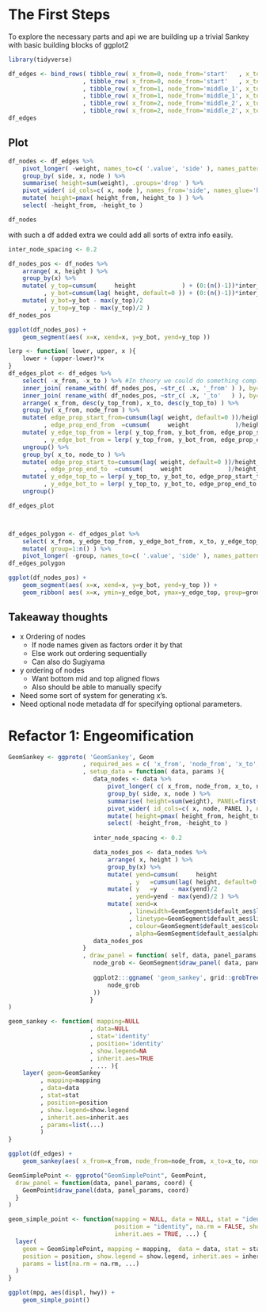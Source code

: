 # The First Steps

To explore the necessary parts and api we are building up a trivial Sankey with basic building blocks of ggplot2

```r
library(tidyverse)

df_edges <- bind_rows( tibble_row( x_from=0, node_from='start'   , x_to=1, node_to='middle_1', weight=.75         )
                     , tibble_row( x_from=0, node_from='start'   , x_to=1, node_to='exit_1'  , weight=.25         )
                     , tibble_row( x_from=1, node_from='middle_1', x_to=2, node_to='middle_2', weight=.75*.75     )
                     , tibble_row( x_from=1, node_from='middle_1', x_to=2, node_to='exit_2'  , weight=.25*.75     )
                     , tibble_row( x_from=2, node_from='middle_2', x_to=3, node_to='end'     , weight=.75*.75*.75 )
                     , tibble_row( x_from=2, node_from='middle_2', x_to=3, node_to='exit_3'  , weight=.25*.75*.75 ) )
df_edges
```

## Plot

```r
df_nodes <- df_edges %>% 
	pivot_longer( -weight, names_to=c( '.value', 'side' ), names_pattern='(.*)_(.*)' ) %>% 
	group_by( side, x, node ) %>% 
	summarise( height=sum(weight), .groups='drop' ) %>% 
	pivot_wider( id_cols=c( x, node ), names_from='side', names_glue='height_{side}', values_from='height', values_fill=0 ) %>% 
	mutate( height=pmax( height_from, height_to ) ) %>% 
	select( -height_from, -height_to )

df_nodes
```

with such a df added extra we could add all sorts of extra info easily.

```r
inter_node_spacing <- 0.2

df_nodes_pos <- df_nodes %>% 
	arrange( x, height ) %>% 
	group_by(x) %>% 
	mutate( y_top=cumsum(     height             ) + (0:(n()-1))*inter_node_spacing
	      , y_bot=cumsum(lag( height, default=0 )) + (0:(n()-1))*inter_node_spacing ) %>% 
	mutate( y_bot=y_bot - max(y_top)/2
	      , y_top=y_top - max(y_top)/2 ) 
df_nodes_pos

ggplot(df_nodes_pos) + 
	geom_segment(aes( x=x, xend=x, y=y_bot, yend=y_top ))
```

```r
lerp <- function( lower, upper, x ){
	lower + (upper-lower)*x
}
df_edges_plot <- df_edges %>% 
	select( -x_from, -x_to ) %>% #In theory we could do something complicated on x in the nodes area
	inner_join( rename_with( df_nodes_pos, ~str_c( .x, '_from' ) ), by='node_from' ) %>% 
	inner_join( rename_with( df_nodes_pos, ~str_c( .x, '_to'   ) ), by='node_to'   ) %>% 
	arrange( x_from, desc(y_top_from), x_to, desc(y_top_to) ) %>% 
	group_by( x_from, node_from ) %>% 
	mutate( edge_prop_start_from=cumsum(lag( weight, default=0 ))/height_from
	      , edge_prop_end_from  =cumsum(     weight             )/height_from ) %>% 
	mutate( y_edge_top_from = lerp( y_top_from, y_bot_from, edge_prop_start_from )
	      , y_edge_bot_from = lerp( y_top_from, y_bot_from, edge_prop_end_from   ) ) %>% 
	ungroup() %>% 
	group_by( x_to, node_to ) %>% 
	mutate( edge_prop_start_to=cumsum(lag( weight, default=0 ))/height_to
	      , edge_prop_end_to  =cumsum(     weight             )/height_to ) %>% 
	mutate( y_edge_top_to = lerp( y_top_to, y_bot_to, edge_prop_start_to )
	      , y_edge_bot_to = lerp( y_top_to, y_bot_to, edge_prop_end_to   ) ) %>% 
	ungroup()

df_edges_plot



df_edges_polygon <- df_edges_plot %>% 
	select( x_from, y_edge_top_from, y_edge_bot_from, x_to, y_edge_top_to, y_edge_bot_to ) %>% 
	mutate( group=1:n() ) %>% 
	pivot_longer( -group, names_to=c( '.value', 'side' ), names_pattern='(.*)_(from|to)' )
df_edges_polygon

ggplot(df_nodes_pos) + 
	geom_segment(aes( x=x, xend=x, y=y_bot, yend=y_top )) +
	geom_ribbon( aes( x=x, ymin=y_edge_bot, ymax=y_edge_top, group=group, alpha=1/3 ), data=df_edges_polygon, show.legend=F )

```

## Takeaway thoughts

-   x Ordering of nodes
    -   If node names given as factors order it by that
    -   Else work out ordering sequentially
    -   Can also do Sugiyama
-   y ordering of nodes
    -   Want bottom mid and top aligned flows
    -   Also should be able to manually specify
-   Need some sort of system for generating x's.
-   Need optional node metadata df for specifying optional parameters.

# Refactor 1: Engeomification

```r
GeomSankey <- ggproto( 'GeomSankey', Geom
					 , required_aes = c( 'x_from', 'node_from', 'x_to', 'node_to', 'weight' )
					 , setup_data = function( data, params ){
						data_nodes <- data %>% 
							pivot_longer( c( x_from, node_from, x_to, node_to ), names_to=c( '.value', 'side' ), names_pattern='(.*)_(.*)' ) %>% 
							group_by( side, x, node ) %>% 
							summarise( height=sum(weight), PANEL=first(PANEL), .groups='drop' ) %>% 
							pivot_wider( id_cols=c( x, node, PANEL ), names_from='side', names_glue='height_{side}', values_from='height', values_fill=0 ) %>% 
							mutate( height=pmax( height_from, height_to ) ) %>% 
							select( -height_from, -height_to )
						
					 	inter_node_spacing <- 0.2

						data_nodes_pos <- data_nodes %>% 
							arrange( x, height ) %>% 
							group_by(x) %>% 
							mutate( yend=cumsum(     height             ) + (0:(n()-1))*inter_node_spacing
							      , y   =cumsum(lag( height, default=0 )) + (0:(n()-1))*inter_node_spacing ) %>% 
							mutate( y   =y    - max(yend)/2
							      , yend=yend - max(yend)/2 ) %>% 
							mutate( xend=x
							      , linewidth=GeomSegment$default_aes$linewidth
							      , linetype=GeomSegment$default_aes$linetype
							      , colour=GeomSegment$default_aes$colour
							      , alpha=GeomSegment$default_aes$alpha )
						data_nodes_pos
					 }
					 , draw_panel = function( self, data, panel_params, coord ){
						node_grob <- GeomSegment$draw_panel( data, panel_params, coord )
						
						ggplot2:::ggname( 'geom_sankey', grid::grobTree(
							node_grob	
						))
					   }
)

geom_sankey <- function( mapping=NULL
					   , data=NULL
					   , stat='identity'
					   , position='identity'
					   , show.legend=NA
					   , inherit.aes=TRUE
					   , ... ){
	layer( geom=GeomSankey
		 , mapping=mapping
		 , data=data
		 , stat=stat
		 , position=position
		 , show.legend=show.legend
		 , inherit.aes=inherit.aes
		 , params=list(...)
		 )
}

ggplot(df_edges) + 
	geom_sankey(aes( x_from=x_from, node_from=node_from, x_to=x_to, node_to=node_to, weight=weight ))
```

```r
GeomSimplePoint <- ggproto("GeomSimplePoint", GeomPoint,
  draw_panel = function(data, panel_params, coord) {
  	GeomPoint$draw_panel(data, panel_params, coord)
  }
)

geom_simple_point <- function(mapping = NULL, data = NULL, stat = "identity",
                              position = "identity", na.rm = FALSE, show.legend = NA, 
                              inherit.aes = TRUE, ...) {
  layer(
    geom = GeomSimplePoint, mapping = mapping,  data = data, stat = stat, 
    position = position, show.legend = show.legend, inherit.aes = inherit.aes,
    params = list(na.rm = na.rm, ...)
  )
}

ggplot(mpg, aes(displ, hwy)) + 
	geom_simple_point()
```

